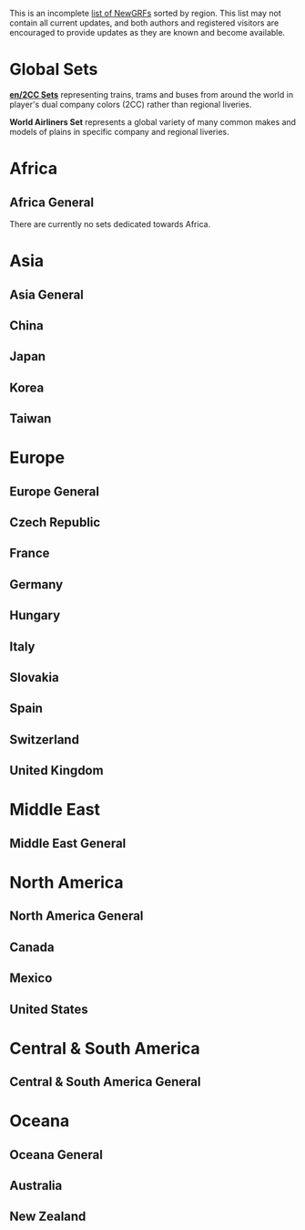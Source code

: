 This is an incomplete [[en/Community/NewGRF/Main Page | list of NewGRFs]] sorted by region. This list may not contain all current updates, and both authors and registered visitors are encouraged to provide updates as they are known and become available. 

= Global Sets =
'''[[en/2CC Sets]]''' representing trains, trams and buses from around the world in player's dual company colors (2CC) rather than regional liveries. 

'''World Airliners Set''' represents a global variety of many common makes and models of plains in specific company and regional liveries. 

= Africa =
== Africa General ==
There are currently no sets dedicated towards Africa. 

= Asia =
== Asia General ==
== China ==
== Japan ==
== Korea == 
== Taiwan ==

= Europe =
== Europe General ==
== Czech Republic == 
== France ==
== Germany ==
== Hungary == 
== Italy == 
== Slovakia == 
== Spain ==
== Switzerland == 
== United Kingdom == 

= Middle East =
== Middle East General == 

= North America =
== North America General == 
== Canada ==
== Mexico == 
== United States ==


= Central & South America = 
== Central & South America General == 

= Oceana =
== Oceana General == 
== Australia ==
== New Zealand ==
